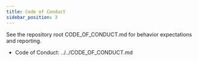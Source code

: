 ```yaml
---
title: Code of Conduct
sidebar_position: 3
---
```


See the repository root CODE_OF_CONDUCT.md for behavior expectations and reporting.

- Code of Conduct: ../../CODE_OF_CONDUCT.md
